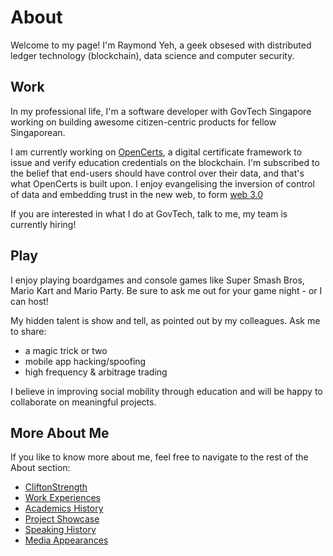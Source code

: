 
About
===

Welcome to my page! I'm Raymond Yeh, a geek obsesed with distributed ledger technology (blockchain), data science and computer security.

## Work

In my professional life, I'm a software developer with GovTech Singapore working on building awesome citizen-centric products for fellow Singaporean.

I am currently working on [OpenCerts](https://opencerts.io/), a digital certificate framework to issue and verify education credentials on the blockchain. I'm subscribed to the belief that end-users should have control over their data, and that's what OpenCerts is built upon. I enjoy evangelising the inversion of control of data and embedding trust in the new web, to form [web 3.0](https://link.medium.com/VIk6x2kzNV)

If you are interested in what I do at GovTech, talk to me, my team is currently hiring!

## Play

I enjoy playing boardgames and console games like Super Smash Bros, Mario Kart and Mario Party. Be sure to ask me out for your game night - or I can host!

My hidden talent is show and tell, as pointed out by my colleagues. Ask me to share:

- a magic trick or two
- mobile app hacking/spoofing
- high frequency & arbitrage trading

I believe in improving social mobility through education and will be happy to collaborate on meaningful projects.


## More About Me

If you like to know more about me, feel free to navigate to the rest of the About section:

- [CliftonStrength](/static/docs/raymond-clifton-strengths-34.pdf)
- [Work Experiences](/about/work-experience/)
- [Academics History](/about/academic/)
- [Project Showcase](/about/projects/)
- [Speaking History](/about/speaking/)
- [Media Appearances](/about/media/)
